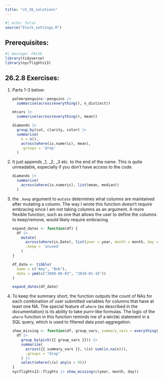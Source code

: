 ```yaml
---
title: "ch_26_solutions"
---
```


```r
#| echo: false
source("block_settings.R")
```

## Prerequisites:

```r
#| message: FALSE
library(tidyverse)
library(nycflights13)
```

## 26.2.8 Exercises:

1.  Parts 1-3 below:

    ```r
    palmerpenguins::penguins |> 
      summarise(across(everything(), n_distinct))
    ```

    ```r
    mtcars |> 
      summarise(across(everything(), mean))
    ```

    ```r
    diamonds |> 
      group_by(cut, clarity, color) |> 
      summarise(
        n = n(),
        across(where(is.numeric), mean),
        .groups = 'drop'
      )
    ```

2.  It just appends \_1, \_2, \_3 etc. to the end of the name. This is quite unreadable, especially if you don't have access to the code.

    ```r
    diamonds |> 
      summarise(
        across(where(is.numeric), list(mean, median))
      )
    ```

3.  the `.keep` argument to `mutate` determines what columns are maintained after mutating a column. The way I wrote this function doesn't require embracing since I am not taking columns as an argument. A more flexible function, such as one that allows the user to define the columns to keep/remove, would likely require embracing.

    ```r
    expand_dates <- function(df) {
      df |> 
        mutate(
          across(where(is.Date), list(year = year, month = month, day = mday)),
          .keep = 'unused'
        )
    }

    df_date <- tibble(
      name = c("Amy", "Bob"),
      date = ymd(c("2009-08-03", "2010-01-16"))
    )

    expand_dates(df_date)
    ```

4.  To keep the summary short, the function outputs the count of NAs for each combination of user submitted variables for columns that have at least one NA. The special feature of `where` (as described in the documentation) is its ability to take purrr-like formulas. The logic of the `where` function in this function reminds me of a `HAVING` statement in a SQL query, which is used to filtered data post-aggregation.

    ```r
    show_missing <- function(df, group_vars, summary_vars = everything()) {
      df |> 
        group_by(pick({{ group_vars }})) |> 
        summarize(
          across({{ summary_vars }}, \(x) sum(is.na(x))),
          .groups = "drop"
        ) |>
        select(where(\(x) any(x > 0)))
    }
    nycflights13::flights |> show_missing(c(year, month, day))
    ```
